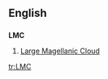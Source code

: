 ==English==

==={{initialism}}===
'''LMC'''

# {{galaxy}} [[w:Large Magellanic Cloud|Large Magellanic Cloud]]

[[tr:LMC]]